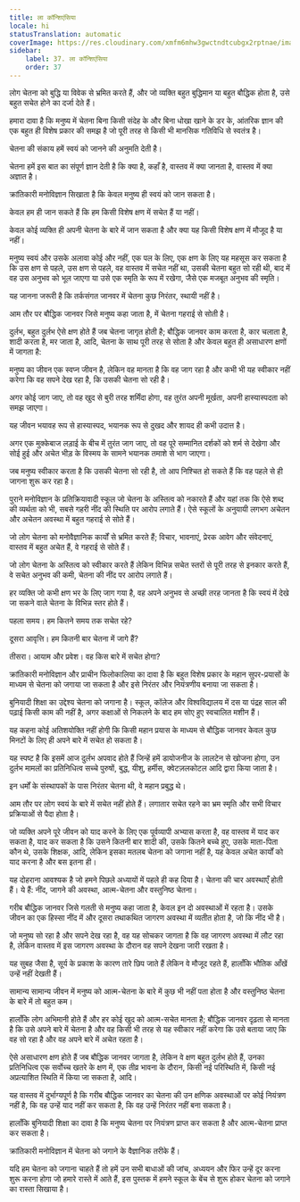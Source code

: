 ```yaml
---
title: ला कॉन्शिएंसिया
locale: hi
statusTranslation: automatic
coverImage: https://res.cloudinary.com/xmfm6mhw3gwctndtcubgx2rptnae/image/upload/v1740337243/small_cover_educacion_fundamental_a051170f1c.webp
sidebar:
    label: 37. ला कॉन्शिएंसिया
    order: 37
---
```

लोग चेतना को बुद्धि या विवेक से भ्रमित करते हैं, और जो व्यक्ति बहुत बुद्धिमान या बहुत बौद्धिक होता है, उसे बहुत सचेत होने का दर्जा देते हैं।

हमारा दावा है कि मनुष्य में चेतना बिना किसी संदेह के और बिना धोखा खाने के डर के, आंतरिक ज्ञान की एक बहुत ही विशेष प्रकार की समझ है जो पूरी तरह से किसी भी मानसिक गतिविधि से स्वतंत्र है।

चेतना की संकाय हमें स्वयं को जानने की अनुमति देती है।

चेतना हमें इस बात का संपूर्ण ज्ञान देती है कि क्या है, कहाँ है, वास्तव में क्या जानता है, वास्तव में क्या अज्ञात है।

क्रांतिकारी मनोविज्ञान सिखाता है कि केवल मनुष्य ही स्वयं को जान सकता है।

केवल हम ही जान सकते हैं कि हम किसी विशेष क्षण में सचेत हैं या नहीं।

केवल कोई व्यक्ति ही अपनी चेतना के बारे में जान सकता है और क्या यह किसी विशेष क्षण में मौजूद है या नहीं।

मनुष्य स्वयं और उसके अलावा कोई और नहीं, एक पल के लिए, एक क्षण के लिए यह महसूस कर सकता है कि उस क्षण से पहले, उस क्षण से पहले, वह वास्तव में सचेत नहीं था, उसकी चेतना बहुत सो रही थी, बाद में वह उस अनुभव को भूल जाएगा या उसे एक स्मृति के रूप में रखेगा, जैसे एक मजबूत अनुभव की स्मृति।

यह जानना जरूरी है कि तर्कसंगत जानवर में चेतना कुछ निरंतर, स्थायी नहीं है।

आम तौर पर बौद्धिक जानवर जिसे मनुष्य कहा जाता है, में चेतना गहराई से सोती है।

दुर्लभ, बहुत दुर्लभ ऐसे क्षण होते हैं जब चेतना जागृत होती है; बौद्धिक जानवर काम करता है, कार चलाता है, शादी करता है, मर जाता है, आदि, चेतना के साथ पूरी तरह से सोता है और केवल बहुत ही असाधारण क्षणों में जागता है:

मनुष्य का जीवन एक स्वप्न जीवन है, लेकिन वह मानता है कि वह जाग रहा है और कभी भी यह स्वीकार नहीं करेगा कि वह सपने देख रहा है, कि उसकी चेतना सो रही है।

अगर कोई जाग जाए, तो वह खुद से बुरी तरह शर्मिंदा होगा, वह तुरंत अपनी मूर्खता, अपनी हास्यास्पदता को समझ जाएगा।

यह जीवन भयावह रूप से हास्यास्पद, भयानक रूप से दुखद और शायद ही कभी उदात्त है।

अगर एक मुक्केबाज लड़ाई के बीच में तुरंत जाग जाए, तो वह पूरे सम्मानित दर्शकों को शर्म से देखेगा और सोई हुई और अचेत भीड़ के विस्मय के सामने भयानक तमाशे से भाग जाएगा।

जब मनुष्य स्वीकार करता है कि उसकी चेतना सो रही है, तो आप निश्चित हो सकते हैं कि वह पहले से ही जागना शुरू कर रहा है।

पुराने मनोविज्ञान के प्रतिक्रियावादी स्कूल जो चेतना के अस्तित्व को नकारते हैं और यहां तक कि ऐसे शब्द की व्यर्थता को भी, सबसे गहरी नींद की स्थिति पर आरोप लगाते हैं। ऐसे स्कूलों के अनुयायी लगभग अचेतन और अचेतन अवस्था में बहुत गहराई से सोते हैं।

जो लोग चेतना को मनोवैज्ञानिक कार्यों से भ्रमित करते हैं; विचार, भावनाएं, प्रेरक आवेग और संवेदनाएं, वास्तव में बहुत अचेत हैं, वे गहराई से सोते हैं।

जो लोग चेतना के अस्तित्व को स्वीकार करते हैं लेकिन विभिन्न सचेत स्तरों से पूरी तरह से इनकार करते हैं, वे सचेत अनुभव की कमी, चेतना की नींद पर आरोप लगाते हैं।

हर व्यक्ति जो कभी क्षण भर के लिए जाग गया है, वह अपने अनुभव से अच्छी तरह जानता है कि स्वयं में देखे जा सकने वाले चेतना के विभिन्न स्तर होते हैं।

पहला समय। हम कितने समय तक सचेत रहे?

दूसरा आवृत्ति। हम कितनी बार चेतना में जागे हैं?

तीसरा। आयाम और प्रवेश। वह किस बारे में सचेत होगा?

क्रांतिकारी मनोविज्ञान और प्राचीन फिलोकालिया का दावा है कि बहुत विशेष प्रकार के महान सुपर-प्रयासों के माध्यम से चेतना को जगाया जा सकता है और इसे निरंतर और नियंत्रणीय बनाया जा सकता है।

बुनियादी शिक्षा का उद्देश्य चेतना को जगाना है। स्कूल, कॉलेज और विश्वविद्यालय में दस या पंद्रह साल की पढ़ाई किसी काम की नहीं है, अगर कक्षाओं से निकलने के बाद हम सोए हुए स्वचालित मशीन हैं।

यह कहना कोई अतिशयोक्ति नहीं होगी कि किसी महान प्रयास के माध्यम से बौद्धिक जानवर केवल कुछ मिनटों के लिए ही अपने बारे में सचेत हो सकता है।

यह स्पष्ट है कि इसमें आज दुर्लभ अपवाद होते हैं जिन्हें हमें डायोजनीज के लालटेन से खोजना होगा, उन दुर्लभ मामलों का प्रतिनिधित्व सच्चे पुरुषों, बुद्ध, यीशु, हर्मीस, क्वेटज़लकोटल आदि द्वारा किया जाता है।

इन धर्मों के संस्थापकों के पास निरंतर चेतना थी, वे महान प्रबुद्ध थे।

आम तौर पर लोग स्वयं के बारे में सचेत नहीं होते हैं। लगातार सचेत रहने का भ्रम स्मृति और सभी विचार प्रक्रियाओं से पैदा होता है।

जो व्यक्ति अपने पूरे जीवन को याद करने के लिए एक पूर्वव्यापी अभ्यास करता है, वह वास्तव में याद कर सकता है, याद कर सकता है कि उसने कितनी बार शादी की, उसके कितने बच्चे हुए, उसके माता-पिता कौन थे, उसके शिक्षक, आदि, लेकिन इसका मतलब चेतना को जगाना नहीं है, यह केवल अचेत कार्यों को याद करना है और बस इतना ही।

यह दोहराना आवश्यक है जो हमने पिछले अध्यायों में पहले ही कह दिया है। चेतना की चार अवस्थाएँ होती हैं। ये हैं: नींद, जागने की अवस्था, आत्म-चेतना और वस्तुनिष्ठ चेतना।

गरीब बौद्धिक जानवर जिसे गलती से मनुष्य कहा जाता है, केवल इन दो अवस्थाओं में रहता है। उसके जीवन का एक हिस्सा नींद में और दूसरा तथाकथित जागरण अवस्था में व्यतीत होता है, जो कि नींद भी है।

जो मनुष्य सो रहा है और सपने देख रहा है, वह यह सोचकर जागता है कि वह जागरण अवस्था में लौट रहा है, लेकिन वास्तव में इस जागरण अवस्था के दौरान वह सपने देखना जारी रखता है।

यह सुबह जैसा है, सूर्य के प्रकाश के कारण तारे छिप जाते हैं लेकिन वे मौजूद रहते हैं, हालाँकि भौतिक आँखें उन्हें नहीं देखती हैं।

सामान्य सामान्य जीवन में मनुष्य को आत्म-चेतना के बारे में कुछ भी नहीं पता होता है और वस्तुनिष्ठ चेतना के बारे में तो बहुत कम।

हालाँकि लोग अभिमानी होते हैं और हर कोई खुद को आत्म-सचेत मानता है; बौद्धिक जानवर दृढ़ता से मानता है कि उसे अपने बारे में चेतना है और वह किसी भी तरह से यह स्वीकार नहीं करेगा कि उसे बताया जाए कि वह सो रहा है और वह अपने बारे में अचेत रहता है।

ऐसे असाधारण क्षण होते हैं जब बौद्धिक जानवर जागता है, लेकिन वे क्षण बहुत दुर्लभ होते हैं, उनका प्रतिनिधित्व एक सर्वोच्च खतरे के क्षण में, एक तीव्र भावना के दौरान, किसी नई परिस्थिति में, किसी नई अप्रत्याशित स्थिति में किया जा सकता है, आदि।

यह वास्तव में दुर्भाग्यपूर्ण है कि गरीब बौद्धिक जानवर का चेतना की उन क्षणिक अवस्थाओं पर कोई नियंत्रण नहीं है, कि वह उन्हें याद नहीं कर सकता है, कि वह उन्हें निरंतर नहीं बना सकता है।

हालाँकि बुनियादी शिक्षा का दावा है कि मनुष्य चेतना पर नियंत्रण प्राप्त कर सकता है और आत्म-चेतना प्राप्त कर सकता है।

क्रांतिकारी मनोविज्ञान में चेतना को जगाने के वैज्ञानिक तरीके हैं।

यदि हम चेतना को जगाना चाहते हैं तो हमें उन सभी बाधाओं की जांच, अध्ययन और फिर उन्हें दूर करना शुरू करना होगा जो हमारे रास्ते में आते हैं, इस पुस्तक में हमने स्कूल के बेंच से शुरू होकर चेतना को जगाने का रास्ता सिखाया है।

